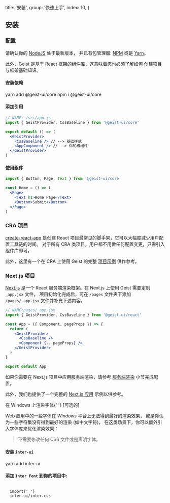 
  title: '安装',
  group: '快速上手',
  index: 10,
}

## 安装

### 配置

请确认你的 [NodeJS](https://nodejs.org/zh-cn/download/) 处于最新版本，
并已有包管理器: [NPM](https://www.npmjs.com/) 或是 [Yarn](https://yarnpkg.com/)。

此外，Geist 是基于 React 框架的组件库，这意味着您也必须了解如何 [创建项目](https://zh-hans.reactjs.org/docs/hello-world.html) 与框架基础知识。

<h4>
  <Dot type="success">安装依赖</Dot>
</h4>

<Tabs initialValue="yarn" hideDivider hideBorder align="flex-end" mt="-46px">
  <Tabs.Item label="Yarn" value="yarn">
    <Snippet>yarn add @geist-ui/core</Snippet>
  </Tabs.Item>
  <Tabs.Item label="Npm" value="npm">
    <Snippet>npm i @geist-ui/core</Snippet>
  </Tabs.Item>
</Tabs>
<Spacer h={0.5} />
<h4>
  <Dot type="success">添加引用</Dot>
</h4>

```jsx
// NAME: /src/app.js
import { GeistProvider, CssBaseline } from '@geist-ui/core'

export default () => (
  <GeistProvider>
    <CssBaseline /> // --> 基础样式
    <AppComponent /> // --> 你的根组件
  </GeistProvider>
)
```

<Spacer h={0} mb="8px" />
<h4>
  <Dot type="success">使用组件</Dot>
</h4>

```jsx
import { Button, Page, Text } from '@geist-ui/core'

const Home = () => (
  <Page>
    <Text h1>Home Page</Text>
    <Button>Submit</Button>
  </Page>
)
```

### CRA 项目

[create-react-app](https://github.com/facebook/create-react-app) 是创建 React 项目最常见的脚手架，它可以大幅度减少用户配置工具链的时间。
对于所有 CRA 类项目，用户都不用做任何配置变更，只需引入组件库即可。

此外，这里有一个在 CRA 上使用 Geist 的完整 [项目示例](https://github.com/geist-org/react-getting-started) 供作参考。

### Next.js 项目

[Next.js](https://nextjs.org/) 是一个 React 服务端渲染框架。在 Next.js 上使用 Geist 需要定制 `_app.jsx` 文件，
项目初始化完成后，可在 `/pages` 文件夹下添加 `/pages/_app.jsx` 文件并补充下述内容。

```jsx
// NAME:pages/_app.jsx
import { GeistProvider, CssBaseline } from '@geist-ui/react'

const App = ({ Component, pageProps }) => {
  return (
    <GeistProvider>
      <CssBaseline />
      <Component {...pageProps} />
    </GeistProvider>
  )
}

export default App
```

如果你需要在 Next.js 项目中应用服务端渲染，请参考 [服务端渲染](/zh-cn/guide/server-render) 小节完成配置。

此外，我们也提供了一个完整的 [Next.js 应用](https://github.com/geist-org/geist-ui/blob/master/examples/create-next-app/README.md) 示例以供参考。

<Text h3>
  在 Windows 上渲染字体{' '}
  <Text span type="secondary" font=".75em" style={{ textTransform: 'uppercase' }}>
    [可选的]
  </Text>
</Text>

Web 应用中的一些字体在 _Windows_ 平台上无法得到最好的渲染效果，
或是你认为一些字符集没有得到最好的渲染 (如中文字符)，
在这类场景下，你可以额外引入字体库来优化渲染效果：

> 不需要修改任何 CSS 文件或是声明字体。

#### 安装 `inter-ui`

<Snippet>yarn add inter-ui</Snippet>

#### 添加 `Inter Font` 到你的项目中:

<Code block my={0} width="100%">
  <span className="token keyword module">import</span>{' '}
  <span className="token string">inter-ui/inter.css</span>
</Code>

